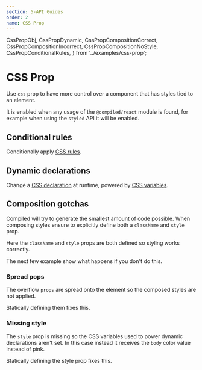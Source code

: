 ```yaml
---
section: 5-API Guides
order: 2
name: CSS Prop
---
```


  CssPropObj,
  CssPropDynamic,
  CssPropCompositionCorrect,
  CssPropCompositionIncorrect,
  CssPropCompositionNoStyle,
  CssPropConditionalRules,
} from '../examples/css-prop';

# CSS Prop

Use `css` prop to have more control over a component that has styles tied to an element.

It is enabled when any usage of the `@compiled/react` module is found,
for example when using the `styled` API it will be enabled.

<CssPropObj />

## Conditional rules

Conditionally apply [CSS rules](https://developer.mozilla.org/en-US/docs/Learn/CSS/First_steps/How_CSS_is_structured#Selectors).

<CssPropConditionalRules />

## Dynamic declarations

Change a [CSS declaration](https://developer.mozilla.org/en-US/docs/Learn/CSS/First_steps/How_CSS_is_structured#Properties_and_values) at runtime,
powered by [CSS variables](https://developer.mozilla.org/en-US/docs/Web/CSS/Using_CSS_custom_properties).

<CssPropDynamic />

## Composition gotchas

Compiled will try to generate the smallest amount of code possible.
When composing styles ensure to explicitly define both a `className` and `style` prop.

Here the `className` and `style` props are both defined so styling works correctly.

<CssPropCompositionCorrect />

The next few example show what happens if you don't do this.

### Spread pops

The overflow `props` are spread onto the element so the composed styles are not applied.

Statically defining them fixes this.

<CssPropCompositionIncorrect />

### Missing style

The `style` prop is missing so the CSS variables used to power dynamic declarations aren't set.
In this case instead it receives the `body` color value instead of pink.

Statically defining the style prop fixes this.

<CssPropCompositionNoStyle />
